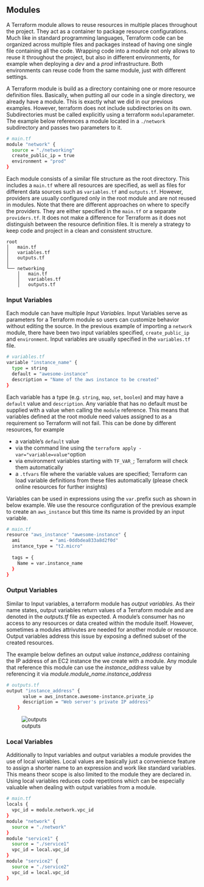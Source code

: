     
## Modules

A Terraform module allows to reuse resources in multiple places throughout the project. They act as a container to package resource configurations. Much like in standard programming languages, Terraform code can be organized across multiple files and packages instead of having one single file containing all the code. Wrapping code into a module not only allows to reuse it throughout the project, but also in different environments, for example when deploying a *dev* and a *prod* infrastructure. Both environments can reuse code from the same module, just with different settings.

A Terraform module is build as a directory containing one or more resource definition files. Basically, when putting all our code in a single directory, we already have a module. This is exactly what we did in our previous examples. However, terraform does not include subdirectories on its own. Subdirectories must be called explicitly using a terraform `module`parameter. The example below references a module located in a `./network` subdirectory and passes two parameters to it.

```bash
# main.tf
module "network" {
  source = "./networking"
  create_public_ip = true
  environment = "prod"
}
```

Each module consists of a similar file structure as the root directory. This includes a `main.tf` where all resources are specified, as well as files for different data sources such as `variables.tf` and `outputs.tf`. However, providers are usually configured only in the root module and are not reused in modules. Note that there are different approaches on where to specify the providers. They are either specified in the `main.tf` or a separate `providers.tf`. It does not make a difference for Terraform as it does not distinguish between the resource definition files. It is merely a strategy to keep code and project in a clean and consistent structure.

```
root
│   main.tf
│   variables.tf
│   outputs.tf
│
└── networking
    │   main.tf
    │   variables.tf
    │   outputs.tf
```


### Input Variables

Each module can have multiple *Input Variables*. Input Variables serve as parameters for a Terraform module so users can customize behavior without editing the source. In the previous example of importing a `network` module, there have been two input variables specified, `create_public_ip` and `environment`. Input variables are usually specified in the `variables.tf` file.

```bash
# variables.tf
variable "instance_name" {
  type = string
  default = "awesome-instance"
  description = "Name of the aws instance to be created"
}
```
Each variable has a type (e.g. `string`, `map`, `set`, `boolen`) and may have a `default` value and `description`. Any variable that has no default must be supplied with a value when calling the `module` reference. This means that variables defined at the root module need values assigned to as a requirement so Terraform will not fail. This can be done by different resources, for example 

* a variable's `default` value
* via the command line using the `terraform apply -var="variable=value"`option
* via environment variables starting with `TF_VAR_`; Terraform will check them automatically
* a `.tfvars` file where the variable values are specified; Terraform can load variable definitions from these files automatically (please check online resources for further insights)

Variables can be used in expressions using the `var.`prefix such as shown in below example. We use the resource configuration of the previous example to create an `aws_instance` but this time its name is provided by an input variable.

```bash
# main.tf
resource "aws_instance" "awesome-instance" {
  ami           = "ami-0ddbdea833a8d2f0d"
  instance_type = "t2.micro"
  
  tags = {
    Name = var.instance_name
  }
}
```


### Output Variables

Similar to Input variables, a terraform module has *output variables*. As their name states, output variables return values of a Terraform module and are denoted in the *outputs.tf* file as expected. A module's consumer has no access to any resources or data created within the module itself. However, sometimes a modules attrivutes are needed for another module or resource. Output variables address this issue by exposing a defined subset of the created resources.

The example below defines an output value *instance_address* containing the IP address of an EC2 instance the we create with a module. Any module that reference this module can use the *instance_address* value by referencing it via *module.module_name.instance_address*

```bash
# outputs.tf
output "instance_address" {
      value = aws_instance.awesome-instance.private_ip
      description = "Web server's private IP address"
    }
```

![outputs](images/06-Terraform/outputs.png "outputs") 

### Local Variables

Additionally to Input variables and output variables a module provides the use of local variables. Local values are basically just a convenience feature to assign a shorter name to an expression and work like standard variables. This means theor scope is also limited to the module they are declared in. Using local variables reduces code repetitions which can be especially valuable when dealing with output variables from a module. 

```bash
# main.tf
locals {
  vpc_id = module.network.vpc_id
}
module "network" {
  source = "./network"
}
module "service1" {
  source = "./service1"
  vpc_id = local.vpc_id
}
module "service2" {
  source = "./service2"
  vpc_id = local.vpc_id
}
```
